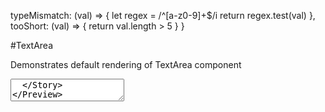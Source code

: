 

<Meta title="Form Controls/Text Area" component={TextArea}/>

  typeMismatch: (val) => {
    let regex = /^[a-z0-9]+$/i
    return regex.test(val)
  }, 
  tooShort: (val) => {
    return val.length > 5
  }
}


#TextArea

Demonstrates default rendering of TextArea component

<Preview>
  <Story name="default">
    <TextArea label="TextArea Label" />
  </Story>
</Preview>

Demonstrates TextArea with max characters

<Preview>
  <Story name="max characters">
    <TextArea label="TextArea Label" maxCharacters="100" />
  </Story>
</Preview>

Demonstrates uncontrolled TextArea component

<Preview>
  <Story name="uncontrolled">
    <TextArea label="TextArea Label" defaultValue="Default initial value" />
  </Story>
</Preview>

Demonstrates controlled TextArea component

<Preview>
  <Story name="controlled">
    <TextArea label="TextArea Label" value="Controlled value" onChange={action('changed')} />
  </Story>
</Preview>

Demonstrates disabled TextArea component

<Preview>
  <Story name="disabled">
    <TextArea label="TextArea Label" value="Controlled value" disabled />
  </Story>
</Preview>

Demonstrates required TextArea component

<Preview>
  <Story name="required">
    <TextArea label="TextArea Label" required />
  </Story>
</Preview>

Demonstrates a TextArea component with a default error

<Preview>
  <Story name="default error">
    <TextArea label="TextArea Label" error={true} />
  </Story>
</Preview>

Demonstrates a TextArea component with a text error message

<Preview>
  <Story name="text error">
    <TextArea label="TextArea Label" error="A basic error message" />
  </Story>
</Preview>

Demonstrates a TextArea component with a text error message and max characters

<Preview>
  <Story name="error and max characters">
    <TextArea label="TextArea Label" maxCharacters="100" error="A basic error message" />
  </Story>
</Preview>

Demonstrates a TextArea component using custom validators

*Only Accepts Alpha Numeric strings of length greater than 5*
<Preview>  
  <Story name="validator">    
    <TextArea label="TextArea Label" validators={validatorFuncs} onValid={action('isValid')} onInvalid={action('isNotValid')}  />
  </Story>
</Preview>